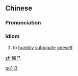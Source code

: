 ==Chinese==
{{zh-forms}}

===Pronunciation===
{{zh-pron
|m=qūjǐ
|cat=id
}}

===Idiom===
{{zh-idiom}}

# {{lb|zh|literary}} to [[humbly]] [[subjugate]] [[oneself]]

[[Category:Mandarin literary terms|qu1ji3]]

[[zh:屈己]]